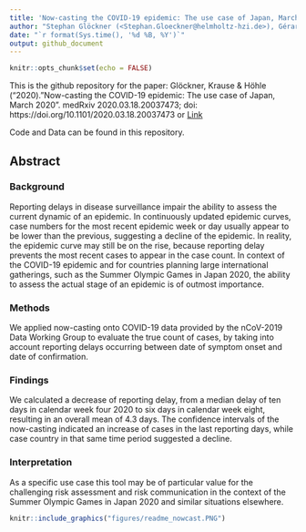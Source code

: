 ```yaml
---
title: 'Now-casting the COVID-19 epidemic: The use case of Japan, March 2020'
author: "Stephan Glöckner (<Stephan.Gloeckner@helmholtz-hzi.de>), Gérard Krause (<Gerard.Krause@helmholtz-hzi.de>) , Michael Höhle (<hoehle@math.su.se>)"
date: "`r format(Sys.time(), '%d %B, %Y')`"
output: github_document
---
```


```r
knitr::opts_chunk$set(echo = FALSE)
```

This is the github repository for the paper:
Glöckner, Krause & Höhle ("2020). "Now-casting the COVID-19 epidemic: The use case of Japan, March 2020". medRxiv 2020.03.18.20037473; doi: https://doi.org/10.1101/2020.03.18.20037473 or [Link](https://www.medrxiv.org/content/10.1101/2020.03.18.20037473v1)

Code and Data can be found in this repository.

## Abstract

### Background
Reporting delays in disease surveillance impair the ability to assess the current dynamic of an epidemic. In continuously updated epidemic curves, case numbers for the most recent epidemic week or day usually appear to be lower than the previous, suggesting a decline of the epidemic. In reality, the epidemic curve may still be on the rise, because reporting delay prevents the most recent cases to appear in the case count. In context of the COVID-19 epidemic and for countries planning large international gatherings, such as the Summer Olympic Games in Japan 2020, the ability to assess the actual stage of an epidemic is of outmost importance. 

### Methods
We applied now-casting onto COVID-19 data provided by the nCoV-2019 Data Working Group to evaluate the true count of cases, by taking into account reporting delays occurring between date of symptom onset and date of confirmation. 

### Findings
We calculated a decrease of reporting delay, from a median delay of ten days in calendar week four 2020 to six days in calendar week eight, resulting in an overall mean of 4.3 days. The confidence intervals of the now-casting indicated an increase of cases in the last reporting days, while case country in that same time period suggested a decline. 

### Interpretation
As a specific use case this tool may be of particular value for the challenging risk assessment and risk communication in the context of the Summer Olympic Games in Japan 2020 and similar situations elsewhere.

```r
knitr::include_graphics("figures/readme_nowcast.PNG")
```
